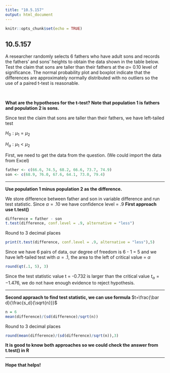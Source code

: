 ```yaml
---
title: "10.5.157"
output: html_document
---
```


```r
knitr::opts_chunk$set(echo = TRUE)
```

## 10.5.157

A researcher randomly selects 6 fathers who have adult sons and records the​ fathers' and​ sons' heights to obtain the data shown in the table below. Test the claim that sons are taller than their fathers at the $\alpha =$ 0.10
level of significance. The normal probability plot and boxplot indicate that the differences are approximately normally distributed with no outliers so the use of a paired​ t-test is reasonable.

<br/>

**What are the hypotheses for the​ t-test? Note that population 1 is fathers and population 2 is sons.**

Since test the claim that sons are taller than their fathers, we have left-tailed test

$H_0:\mu_1 = \mu_2$

$H_a:\mu_1 < \mu_2$

First, we need to get the data from the question. (We could import the data from Excel)
```r
father <- c(66.6, 74.5, 68.2, 66.6, 73.7, 74.9)
son <- c(68.9, 76.0, 67.6, 64.1, 73.0, 79.4)
```
<hr />
**Use population 1 minus population 2 as the difference.**

We store difference between father and son in variable difference and run test statistic.
Since $\alpha = .10$ we have confidence level = .9 
**First approach use t.test()**
```r
difference = father - son
t.test(difference, conf.level = .9, alternative = "less")
```
Round to 3 decimal places
```r
print(t.test(difference, conf.level = .9, alternative = "less"),5)
```
Since we have 6 pairs of data, our degree of freedom is 6 - 1 = 5 and we have left-tailed test with $\alpha = .1$, the area to the left of  critical value = $\alpha$ 
```r
round(qt(.1, 5), 3)
```

Since the test statistic value t = -0.732 is larger than the critical value $t_{\alpha} = -1.476$, we do not have enough evidence to reject hypothesis.
<hr/>
**Second appraach to find test statistic, we can use formula**
$t=\frac{\bar d}{\frac{s_d}{\sqrt{n}}}$
```r
n = 6
mean(difference)/(sd(difference)/sqrt(n))
```
Round to 3 decimal places
```r
round(mean(difference)/(sd(difference)/sqrt(n)),3)
```
**It is good to know both approaches so we could check the answer from t.test() in R**
<hr/>
**Hope that helps!**